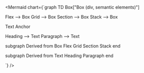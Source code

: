 
<Mermaid chart={`graph TD
  Box["Box (div, semantic elements)"]

  Flex --> Box
  Grid --> Box
  Section --> Box
  Stack --> Box

  Text
  Anchor

  Heading --> Text
  Paragraph --> Text

  subgraph Derived from Box
    Flex
    Grid
    Section
    Stack
  end

  subgraph Derived from Text
    Heading
    Paragraph
  end



`} />